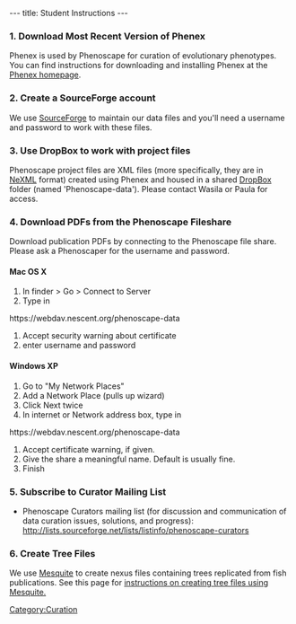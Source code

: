 ---
title: Student Instructions
---

===1. Download Most Recent Version of Phenex===

Phenex is used by Phenoscape for curation of evolutionary phenotypes.  You can find instructions for downloading and installing Phenex at the [[Phenex|Phenex homepage]].

===2. Create a SourceForge account===
We use [http://sourceforge.net/ SourceForge] to maintain our data files and you'll need a username and password to work with these files.

===3. Use DropBox to work with project files ===

Phenoscape project files are XML files (more specifically, they are in [http://nexml.org NeXML] format) created using Phenex and housed in a shared [http://www.dropbox.com DropBox] folder (named 'Phenoscape-data').  Please contact Wasila or Paula for access.

===4. Download PDFs from the Phenoscape Fileshare ===
Download publication PDFs by connecting to the Phenoscape file share.  Please ask a Phenoscaper for the username and password.

====Mac OS X====
# In finder > Go > Connect to Server
# Type in
<nowiki>https://webdav.nescent.org/phenoscape-data</nowiki> 
# Accept security warning about certificate
# enter username and password

====Windows XP====
# Go to "My Network Places"
# Add a Network Place (pulls up wizard)
# Click Next twice
# In internet or Network address box, type in
<nowiki>https://webdav.nescent.org/phenoscape-data</nowiki> 
# Accept certificate warning, if given.
# Give the share a meaningful name. Default is usually fine.
# Finish

===5. Subscribe to Curator Mailing List ===
* Phenoscape Curators mailing list (for discussion and communication of data curation issues, solutions, and progress):  http://lists.sourceforge.net/lists/listinfo/phenoscape-curators

===6. Create Tree Files ===

We use [http://mesquiteproject.org/mesquite/mesquite.html Mesquite] to create nexus files containing trees replicated from fish publications.  See this page for [[Creating_Tree_Files|instructions on creating tree files using Mesquite.]]

[[Category:Curation]]